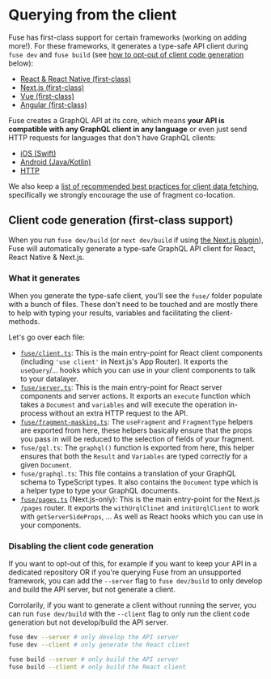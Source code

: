 
# Querying from the client


Fuse has first-class support for certain frameworks (working on adding more!). For these frameworks, it generates a type-safe API client during `fuse dev` and `fuse build` (see [how to opt-out of client code generation](#disabling-the-client-code-generation) below):

- [React & React Native (first-class)](/docs/client/react)
- [Next.js (first-class)](/docs/client/nextjs)
- [Vue (first-class)](/docs/client/vue)
- [Angular (first-class)](/docs/client/angular)

Fuse creates a GraphQL API at its core, which means **your API is compatible with any GraphQL client in any language** or even just send HTTP requests for languages that don't have GraphQL clients:

- [iOS (Swift)](/docs/client/ios)
- [Android (Java/Kotlin)](/docs/client/android)
- [HTTP](/docs/client/http)

We also keep a [list of recommended best practices for client data fetching](/docs/client/best-practices), specifically we strongly encourage the use of fragment co-location.

## Client code generation (first-class support)

When you run `fuse dev/build` (or `next dev/build` if using [the Next.js plugin](/docs/setting-fuse-up-manually/nextjs)), Fuse will automatically generate a type-safe GraphQL API client for React, React Native & Next.js.

### What it generates

When you generate the type-safe client, you'll see the `fuse/` folder populate
with a bunch of files. These don't need to be touched and are mostly there to
help with typing your results, variables and facilitating the client-methods.

Let's go over each file:

- [`fuse/client.ts`](/docs/basics/client/client-components): This is the main entry-point for React client components (including `'use client'` in Next.js's App Router). It exports the `useQuery`/... hooks which you can use in your
  client components to talk to your datalayer.
- [`fuse/server.ts`](/docs/basics/client/server-components): This is the main entry-point for React server components and server actions. It exports an `execute` function
  which takes a <Explain term='documents'>`Document`</Explain> and `variables` and will execute the operation in-process without an extra HTTP request to the API.
- [`fuse/fragment-masking.ts`](/docs/basics/client/best-practices): The `useFragment` and `FragmentType` helpers are exported from here,
  these helpers basically ensure that the props you pass in will be reduced to the selection of fields
  of your <Explain term='fragments'>fragment</Explain>.
- `fuse/gql.ts`: The `graphql()` function is exported from here, this helper ensures that both the `Result`
  and `Variables` are typed correctly for a given <Explain term='documents'>`Document`</Explain>.
- `fuse/graphql.ts`: This file contains a translation of your GraphQL schema to TypeScript types.
  It also contains the <Explain term='documents'>`Document`</Explain> type which is a helper type to type your GraphQL documents.
- [`fuse/pages.ts`](/docs/basics/client/page-components) (Next.js-only): This is the main entry-point for the Next.js `/pages` router.
  It exports the `withUrqlClinet` and `initUrqlClient` to work with `getServerSideProps`, ...
  As well as React hooks which you can use in your components.

### Disabling the client code generation

If you want to opt-out of this, for example if you want to keep your API in a dedicated repository OR if you're querying Fuse from an unsupported framework, you can add the `--server` flag to `fuse dev/build` to only develop and build the API server, but not generate a client.

Corrolarily, if you want to generate a client without running the server, you can run `fuse dev/build` with the `--client` flag to only run the client code generation but not develop/build the API server.

```sh
fuse dev --server # only develop the API server
fuse dev --client # only generate the React client

fuse build --server # only build the API server
fuse build --client # only build the React client
```
